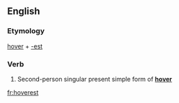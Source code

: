 ==English==

===Etymology===
[[hover]] + [[-est]]

===Verb===
{{en-verb form}}

# {{archaic}} Second-person singular present simple form of '''[[hover]]'''

[[fr:hoverest]]